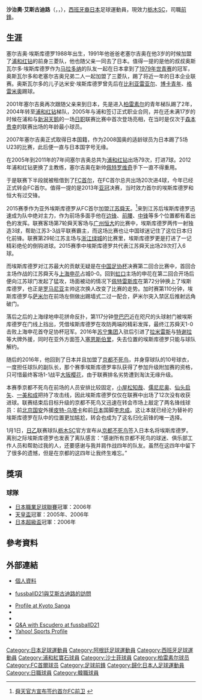 {{NoteTA
|G1=laliga
|T=zh-hans:塞尔希奥·埃斯库德罗; zh-tw:塞吉歐·埃斯庫德羅; zh-hk:沙治奧·艾斯古迪路;
|1=zh-hans:埃斯库德罗; zh-tw:埃斯庫德羅; zh-hk:艾斯古迪路;
}}
{{Football player infobox
| playername= Sergio Ariel Escudero
| fullname = Sergio Ariel Escudero
| nickname = Sergio
| image = 
| dateofbirth = {{birth date and age|1988|9|1}}
| cityofbirth = [[格拉納達|格拉納達]]
| countryofbirth = {{SPN}}
| height = {{height|m=1.71}}
| currentclub  = [[栃木SC|栃木SC]]
| clubnumber = 9
| position = [[前鋒_(足球)|前鋒]]
| youthyears1 = 1996–2000
| youthclubs1 = [[貝萊斯沙士菲體育會|沙士菲]]
| youthyears2 = 2001–2002
| youthclubs2 = [[柏雷素爾|柏雷素爾]]
| youthyears3 = 2003–2005
| youthclubs3 = [[浦和紅鑽|浦和紅鑽]]
| years1 = 2005–2012
| clubs1 = [[浦和紅鑽|浦和紅鑽]]
| caps1 = 81
| goals1 = 7
| years2 = 2012
| clubs2 = →[[FC首爾|FC首爾]]
| caps2 = 20
| goals2 = 4
| years3 = 2013–2015
| clubs3 = [[FC首爾|FC首爾]]
| caps3 = 86
| goals3 = 14
| years4 = 2015
| clubs4 = [[江蘇蘇寧足球俱樂部|江蘇舜天]]
| caps4 = 29
| goals4 = 6
| years5 = 2016–2019
| clubs5 = [[京都不死鳥|京都不死鳥]]
| caps5 = 86
| goals5 = 5
| years6 = 2018
| clubs6 = →[[蔚山現代|蔚山現代]]
| caps6 = 14
| goals6 = 3
| years7 = 2020–
| clubs7 = [[栃木SC|栃木SC]]
| caps7 = 30
| goals7 = 0
| nationalyears1 = 2008
| nationalteam1 = [[日本23歲以下足球代表隊|日本U-23]]
| nationalcaps1 = 5 
| nationalgoals1 = 1
| pcupdate = 2020年12月19日
| ntupdate = 2014年9月21日
}}
'''沙治奧·艾斯古迪路'''（{{lang-ja|エスクデロ・セルヒオ}}，{{lang-es|Sergio Ariel Escudero}}，{{bd|1988年|9月1日|catidx=Escudero, Sergio}}），[[西班牙裔|西班牙裔]][[日本|日本]]足球運動員，現效力[[栃木SC|栃木SC]]，司職[[前鋒_(足球)|前鋒]]。

==生涯==
塞尔吉奥·埃斯库德罗1988年出生，1991年他爸爸老塞尔吉奥在他3岁的时候加盟了[[浦和红钻|浦和红钻]]的前身三菱队，他也随父亲一同去了日本。值得一提的是他的叔叔奥斯瓦尔多·埃斯库德罗作为[[马拉多纳|马拉多纳]]的队友一起在日本拿到了[[1979年世青赛|1979年世青赛]]的冠军，奥斯瓦尔多和老塞尔吉奥兄弟二人一起加盟了三菱队，踢了将近一年的日本企业联赛。奥斯瓦尔多的儿子达米安·埃斯库德罗曾先后在[[比利亚雷亚尔|比利亚雷亚尔]]、[[博卡青年|博卡青年]]、[[格雷米奥|格雷米奥]]踢球。

2001年塞尔吉奥再次跟随父亲来到日本，先是进入[[柏雷素尔|柏雷素尔]]的青年梯队踢了2年，2004年转至[[浦和红钻|浦和红钻]]梯队，2005年与浦和签订正式职业合同，并在还未满17岁的时候在浦和与[[新潟天鹅|新潟天鹅]]的一场[[日职|日职]]联赛比赛中首次登场亮相，在当时是仅次于[[森本贵幸|森本贵幸]]的联赛出场的年龄最小球员。

2007年塞尔吉奥正式取得日本国籍，作为2008国奥的适龄球员为日本踢了5场U23的比赛，此后便一直与日本国字号无缘。

在2005年到2011年的7年间塞尔吉奥总共为[[浦和红钻|浦和红钻]]出场79次，打进7球。2012年浦和红钻更换了主教练，塞尔吉奥在新帅[[佩特罗维奇|佩特罗维奇]]手下一直不得重用。

于是联赛下半段就被租借到了[[FC首尔|FC首尔]]，在FC首尔总共出场20次进4球，今年已经正式转会FC首尔。值得一提的是2013年[[亚冠|亚冠]]决赛，当时效力首尔的埃斯库德罗和恒大有过交锋。

2015赛季作为亚外埃斯库德罗从FC首尔加盟[[江苏舜天|江苏舜天]]。<ref>{{in lang|zh}}<!--Chinese-->[http://sports.sohu.com/20150225/n409147831.shtml 舜天官方宣布签约首尔FC前卫] {{Wayback|url=http://sports.sohu.com/20150225/n409147831.shtml |date=20160304075510 }}</ref>来到江苏后埃斯库德罗迅速成为队中绝对主力，作为前场多面手他在[[边锋|边锋]]、[[前腰|前腰]]、[[中锋|中锋]]等多个位置都有着出色的发挥。联赛客场第7轮舜天客场与[[广州恒大|广州恒大]]的比赛中，埃斯库德罗两传一射独造3球，帮助江苏3-3战平联赛霸主，而这场比赛也让中国球迷记住了这位日本归化前锋。联赛第29轮江苏主场与[[浙江绿城|浙江绿城]]的比赛里，埃斯库德罗更是打进了一记精彩绝伦的倒钩进球。2015赛季中埃斯库德罗共代表江苏舜天出场29次打入6球。

而埃斯库德罗对江苏最大的贡献无疑是在[[中国足协杯|中国足协杯]]决赛第二回合比赛中，首回合主场作战的江苏舜天与[[上海申花|上海申花]]占城0-0。回到[[虹口|虹口]]主场的申花在第二回合开场后便向江苏球门发起了猛攻，场面被动的情况下[[佩特雷斯库|佩特雷斯库]]在第72分钟换上了埃斯库德罗，也正是[[罗马尼亚|罗马尼亚]]主帅这次换人改变了比赛的走势。加时赛第110分钟，埃斯库德罗与[[萨米尔|萨米尔]]在前场左侧做出踢墙式二过一配合，萨米尔突入禁区后推射远角破门。

落后之后的上海绿地申花拼命反扑，第117分钟[[登巴巴|登巴巴]]近在咫尺的头球射门被埃斯库德罗在门线上挡出，凭借埃斯库德罗在攻防两端的精彩发挥，最终江苏舜天1-0击败上海申花首夺足协杯冠军。2016年[[苏宁集团|苏宁集团]]入驻后引进了[[拉米雷斯|拉米雷斯]]与[[特谢拉|特谢拉]]等大牌外援，同时在亚外方面签入[[塞恩斯伯里|塞恩斯伯里]]，失去位置的埃斯库德罗只能与球队解约。

随后的2016年，他回到了日本并且加盟了[[京都不死鸟|京都不死鸟]]，并身穿球队的10号球衣，一度担任球队的副队长，那个赛季埃斯库德罗率队获得了参加升级附加赛的资格，只可惜最终客场1-1战平[[大阪樱花|大阪樱花]]，由于联赛排名劣势遭到淘汰无缘升级。

本赛季京都不死鸟在前场的人员安排比较固定，[[小屋松知哉|小屋松知哉]]、[[儒尼尼奥|儒尼尼奥]]、[[仙头启矢|仙头启矢]]、[[一美和成|一美和成]]把持了攻击线，因此埃斯库德罗仅仅在联赛中出场了12次没有收获进球。联赛结束后目标升级的京都不死鸟又迅速在转会市场上敲定了两名锋线球员：前[[北京国安|北京国安]]外援[[皮特-乌塔卡|皮特-乌塔卡]]和前[[日本|日本]]国脚[[李忠成|李忠成]]。这让本就已经沦为替补的埃斯库德罗在队中的位置更加尴尬，转会也成为了这名归化前锋的唯一选择。

1月1日，[[日乙|日乙]]联赛球队[[枥木SC|枥木SC]]官方宣布从[[京都不死鸟|京都不死鸟]]签入日本名将埃斯库德罗。离别之际埃斯库德罗也发表了离队感言：“感谢所有京都不死鸟的球迷、俱乐部工作人员和帮助过我的人，还要感谢与我并肩作战四年的队友。虽然在这四年中留下了很多的遗憾，但是在京都的这四年让我终生难忘。”

==獎項==
=== 球隊 ===
* [[日本職業足球聯賽|日本職業足球聯賽]]冠軍：2006年
* [[天皇盃|天皇盃]]冠軍：2005年、2006年
* [[日本超級盃|日本超級盃]]冠軍：2006年

== 參考資料 ==
{{reflist}}

== 外部連結 ==
*{{ja}} [https://web.archive.org/web/20070718165505/http://www.urawa-reds.co.jp/Team/Players/s_a_escudero.html 個人資料]
*{{en}} [http://www.fd21.de/196321.asp fussballD21與艾斯古迪路的訪問] {{Wayback|url=http://www.fd21.de/196321.asp |date=20080504172533 }}
* [https://web.archive.org/web/20170424131545/http://sanga-fc.jp/club/profile/2016/10/ Profile at Kyoto Sanga]
* {{J.League player|7946}}
* {{Soccerway|sergio-ariel-escudero/5348}}
* [http://www.fd21.de/196321.asp Q&A with Escudero at fussballD21] {{Wayback|url=http://www.fd21.de/196321.asp |date=20080504172533 }}
* [http://soccer.yahoo.co.jp/jleague/players/detail/500579 Yahoo! Sports Profile] {{Wayback|url=http://soccer.yahoo.co.jp/jleague/players/detail/500579 |date=20200703193910 }} {{in lang|ja}} 
* {{K League player}}

{{2015年中超分类名单江苏}}

{{DEFAULTSORT:Escudero, Sergio}}
[[Category:日本足球運動員|Category:日本足球運動員]]
[[Category:阿根廷足球運動員|Category:阿根廷足球運動員]]
[[Category:西班牙足球運動員|Category:西班牙足球運動員]]
[[Category:浦和紅寶石球員|Category:浦和紅寶石球員]]
[[Category:沙士菲球員|Category:沙士菲球員]]
[[Category:柏雷素尔球员|Category:柏雷素尔球员]]
[[Category:FC首爾球员|Category:FC首爾球员]]
[[Category:足球前鋒|Category:足球前鋒]]
[[Category:歸化日本人足球運動員|Category:歸化日本人足球運動員]]
[[Category:日職球員|Category:日職球員]]
[[Category:韓職球員|Category:韓職球員]]